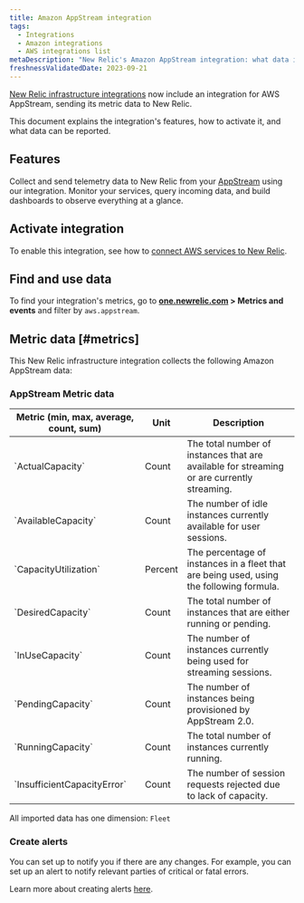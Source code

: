 ```yaml
---
title: Amazon AppStream integration
tags:
  - Integrations
  - Amazon integrations
  - AWS integrations list
metaDescription: "New Relic's Amazon AppStream integration: what data it reports and how to enable it."
freshnessValidatedDate: 2023-09-21
---
```


[New Relic infrastructure integrations](/docs/infrastructure/integrations-getting-started/getting-started/introduction-infrastructure-integrations) now include an integration for AWS AppStream, sending its metric data to New Relic.

This document explains the integration's features, how to activate it, and what data can be reported.

## Features

Collect and send telemetry data to New Relic from your [AppStream](https://aws.amazon.com/appstream/) using our integration. Monitor your services, query incoming data, and build dashboards to observe everything at a glance.

## Activate integration

To enable this integration, see how to [connect AWS services to New Relic](/docs/infrastructure/amazon-integrations/connect/aws-metric-stream-setup/).

## Find and use data

To find your integration's metrics, go to **[one.newrelic.com](https://one.newrelic.com/all-capabilities) > Metrics and events** and filter by `aws.appstream`.

## Metric data [#metrics]

This New Relic infrastructure integration collects the following Amazon AppStream data:

### AppStream Metric data
<table>
   <thead>
      <tr>
         <th style={{ width: "220px" }}>
         Metric (min, max, average, count, sum)  
         </th>
         <th>
            Unit  
         </th>
         <th>
            Description
         </th>
      </tr>
   </thead>
   <tbody>
      <tr>
         <td>
            `ActualCapacity`
         </td>
         <td>
            Count
         </td>
         <td>
            The total number of instances that are available for streaming or are currently streaming.
         </td>
      </tr>
      <tr>
         <td>
            `AvailableCapacity`
         </td>
         <td>
            Count
         </td>
         <td>
            The number of idle instances currently available for user sessions.
         </td>
      </tr>
      <tr>
         <td>
            `CapacityUtilization`
         </td>
         <td>
            Percent
         </td>
         <td>
            The percentage of instances in a fleet that are being used, using the following formula.
         </td>
      </tr>
     <tr>
         <td>
            `DesiredCapacity`
         </td>
         <td>
            Count
         </td>
         <td>
            The total number of instances that are either running or pending.
         </td>
      </tr>
      <tr>
         <td>
            `InUseCapacity`
         </td>
         <td>
            Count
         </td>
         <td>
            The number of instances currently being used for streaming sessions.
         </td>
      </tr>
      <tr>
         <td>
            `PendingCapacity`
         </td>
         <td>
            Count
         </td>
         <td>
            The number of instances being provisioned by AppStream 2.0.
         </td>
      </tr>
      <tr>
         <td>
            `RunningCapacity`
         </td>
         <td>
            Count
         </td>
         <td>
            The total number of instances currently running.
         </td>
      </tr>
      <tr>
         <td>
            `InsufficientCapacityError`
         </td>
         <td>
            Count
         </td>
         <td>
            The number of session requests rejected due to lack of capacity.
         </td>
      </tr>
   </tbody>
</table>

All imported data has one dimension: `Fleet`

### Create alerts

You can set up <InlinePopover type="alerts" /> to notify you if there are any changes. For example, you can set up an alert to notify relevant parties of critical or fatal errors.

Learn more about creating alerts [here](/docs/alerts-applied-intelligence/new-relic-alerts/learn-alerts/introduction-alerts/).
